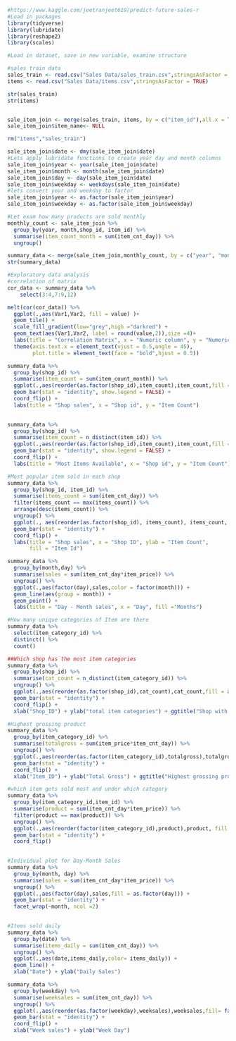 ```{r}
#https://www.kaggle.com/jeetranjeet619/predict-future-sales-r
#Load in packages
library(tidyverse)
library(lubridate)
library(reshape2)
library(scales)
```


```{r}
#Load in dataset, save in new variable, examine structure

#sales train data
sales_train <- read.csv("Sales Data/sales_train.csv",stringsAsFactor = TRUE)
items <- read.csv("Sales Data/items.csv",stringsAsFactor = TRUE)

str(sales_train)
str(items)


sale_item_join <- merge(sales_train, items, by = c("item_id"),all.x = TRUE)
sale_item_join$item_name<- NULL

rm("items","sales_train")

sale_item_join$date <- dmy(sale_item_join$date)
#Lets apply lubridate functions to create year day and month columns
sale_item_join$year <- year(sale_item_join$date)
sale_item_join$month <- month(sale_item_join$date)
sale_item_join$day <- day(sale_item_join$date)
sale_item_join$weekday <- weekdays(sale_item_join$date)
#lets convert year and weekday to factor
sale_item_join$year <- as.factor(sale_item_join$year)
sale_item_join$weekday <- as.factor(sale_item_join$weekday)


```
```{r}
#Let exam how many products are sold monthly
monthly_count <- sale_item_join %>%
  group_by(year, month,shop_id, item_id) %>%
  summarise(item_count_month = sum(item_cnt_day)) %>%
  ungroup()

summary_data <- merge(sale_item_join,monthly_count, by = c("year", "month","shop_id", "item_id"), x.all = TRUE)
str(summary_data)

```
```{r}
#Exploratory data analysis
#correlation of matrix
cor_data <- summary_data %>%
    select(3:4,7:9,12)

melt(cor(cor_data)) %>%
  ggplot(.,aes(Var1,Var2, fill = value) )+
  geom_tile() +
  scale_fill_gradient(low="grey",high ="darkred") +
  geom_text(aes(Var1,Var2, label = round(value,2)),size =4)+
  labs(title = "Correlation Matrix", x = "Numeric column", y = "Numeric Column", fill = "Coefficient Range") +
  theme(axis.text.x = element_text(vjust = 0.5,angle = 45),
        plot.title = element_text(face = "bold",hjust = 0.5))


```
```{r}
summary_data %>%
  group_by(shop_id) %>%
  summarise(item_count = sum(item_count_month)) %>%
  ggplot(.,aes(reorder(as.factor(shop_id),item_count),item_count,fill = as.factor(shop_id))) +
  geom_bar(stat = "identity", show.legend = FALSE) +
  coord_flip() +
  labs(title = "Shop sales", x = "Shop id", y = "Item Count")
  
```
```{r}
summary_data %>%
  group_by(shop_id) %>%
  summarise(item_count = n_distinct(item_id)) %>%
  ggplot(.,aes(reorder(as.factor(shop_id),item_count),item_count,fill = as.factor(shop_id))) +
  geom_bar(stat = "identity", show.legend = FALSE) +
  coord_flip() +
  labs(title = "Most Items Available", x = "Shop id", y = "Item Count")

#Most popular item sold in each shop
summary_data %>% 
  group_by(shop_id, item_id) %>% 
  summarise(items_count = sum(item_cnt_day)) %>% 
  filter(items_count == max(items_count)) %>% 
  arrange(desc(items_count)) %>% 
  ungroup() %>% 
  ggplot(., aes(reorder(as.factor(shop_id), items_count), items_count, fill = as.factor(item_id))) +
  geom_bar(stat = "identity") +
  coord_flip() + 
  labs(title = "Shop sales", x = "Shop ID", ylab = "Item Count",
       fill = "Item Id")
```
```{r}
summary_data %>%
  group_by(month,day) %>%
  summarise(sales = sum(item_cnt_day*item_price)) %>%
  ungroup() %>%
  ggplot(.,aes(factor(day),sales,color = factor(month))) +
  geom_line(aes(group = month)) +
  geom_point() +
  labs(title = "Day - Month sales", x = "Day", fill ="Months")
```
```{r}
#How many unique categories of Item are there
summary_data %>%
  select(item_category_id) %>%
  distinct() %>%
  count()

##Which shop has the most item categories
summary_data %>%
  group_by(shop_id) %>%
  summarise(cat_count = n_distinct(item_category_id)) %>%
  ungroup() %>%
  ggplot(.,aes(reorder(as.factor(shop_id),cat_count),cat_count,fill = as.factor(shop_id))) +
  geom_bar(stat = "identity") +
  coord_flip() +
  xlab("Shop_ID") + ylab("total item categories") + ggtitle("Shop with most item categories")

```
```{r}
#Highest grossing product
summary_data %>%
  group_by(item_category_id) %>%
  summarise(totalgross = sum(item_price*item_cnt_day)) %>%
  ungroup() %>%
  ggplot(.,aes(reorder(as.factor(item_category_id),totalgross),totalgross,fill = as.factor(item_category_id))) +
  geom_bar(stat = "identity") +
  coord_flip() +
  xlab("Item_ID") + ylab("Total Gross") + ggtitle("Highest grossing product")
```


```{r}
#which item gets sold most and under which category
summary_data %>%
  group_by(item_category_id,item_id) %>%
  summarise(product = sum(item_cnt_day*item_price)) %>%
  filter(product == max(product)) %>%
  ungroup() %>%
  ggplot(.,aes(reorder(factor(item_category_id),product),product, fill = factor(item_id))) +
  geom_bar(stat = "identity") +
  coord_flip() 
  


```
```{r}
#Individual plot for Day-Month Sales
summary_data %>% 
  group_by(month, day) %>% 
  summarise(sales = sum(item_cnt_day*item_price)) %>% 
  ungroup() %>%
  ggplot(.,aes(factor(day),sales,fill = as.factor(day))) +
  geom_bar(stat = "identity") +
  facet_wrap(~month, ncol =2)
  
```
```{r}
#Items sold daily
summary_data %>% 
  group_by(date) %>% 
  summarise(items_daily = sum(item_cnt_day)) %>% 
  ungroup() %>%
  ggplot(.,aes(date,items_daily,color= items_daily)) +
  geom_line() +
  xlab("Date") + ylab("Daily Sales")
```
```{r}
summary_data %>% 
  group_by(weekday) %>% 
  summarise(weeksales = sum(item_cnt_day)) %>% 
  ungroup() %>%
  ggplot(.,aes(reorder(as.factor(weekday),weeksales),weeksales,fill= factor(weekday))) +
  geom_bar(stat = "identity") +
  coord_flip() +
  xlab("Week sales") + ylab("Week Day")
```

